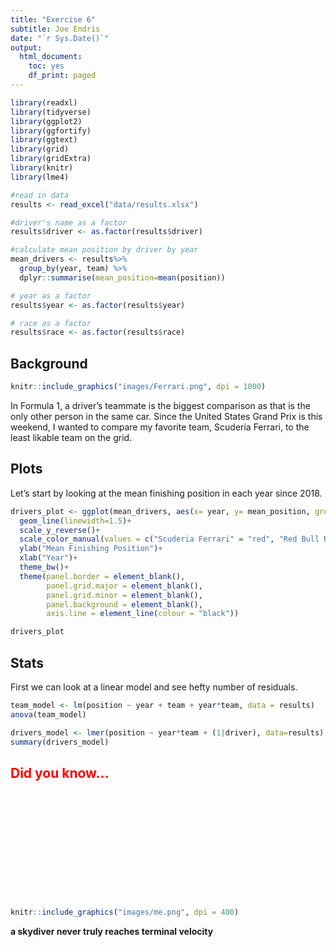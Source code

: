 ```yaml
---
title: "Exercise 6"
subtitle: Joe Endris
date: "`r Sys.Date()`"
output:
  html_document:
    toc: yes
    df_print: paged
---
```


```r
library(readxl)
library(tidyverse)
library(ggplot2)
library(ggfortify)
library(ggtext)
library(grid)
library(gridExtra)
library(knitr)
library(lme4)
```

```r
#read in data
results <- read_excel("data/results.xlsx")

#driver's name as a factor
results$driver <- as.factor(results$driver)

#calculate mean position by driver by year
mean_drivers <- results%>%
  group_by(year, team) %>%
  dplyr::summarise(mean_position=mean(position))

# year as a factor
results$year <- as.factor(results$year)

# race as a factor
results$race <- as.factor(results$race)

```
## Background 
```r
knitr::include_graphics("images/Ferrari.png", dpi = 1000)
```

In Formula 1, a driver's teammate is the biggest comparison as that is the only other person in the same car.  Since the United States Grand Prix is this weekend, I wanted to compare my favorite team, Scuderia Ferrari, to the least likable team on the grid.


## Plots

Let's start by looking at the mean finishing position in each year since 2018.

```r
drivers_plot <- ggplot(mean_drivers, aes(x= year, y= mean_position, group = team, color = team))+
  geom_line(linewidth=1.5)+
  scale_y_reverse()+
  scale_color_manual(values = c("Scuderia Ferrari" = "red", "Red Bull Racing" = "blue"))+
  ylab("Mean Finishing Position")+
  xlab("Year")+
  theme_bw()+
  theme(panel.border = element_blank(),
        panel.grid.major = element_blank(),
        panel.grid.minor = element_blank(),
        panel.background = element_blank(),
        axis.line = element_line(colour = "black"))

drivers_plot

```

## Stats

First we can look at a linear model and see hefty number of residuals.
```r
team_model <- lm(position ~ year + team + year*team, data = results)
anova(team_model)
```



```r
drivers_model <- lmer(position ~ year*team + (1|driver), data=results)
summary(drivers_model)
```

## Did you know...{style="color:red"}
<p>&nbsp;</p>
<p>&nbsp;</p>
<p>&nbsp;</p>
<p>&nbsp;</p>
<p>&nbsp;</p>
<p>&nbsp;</p>
```r
knitr::include_graphics("images/me.png", dpi = 400)
``` 
  
**a skydiver never truly reaches terminal velocity**



